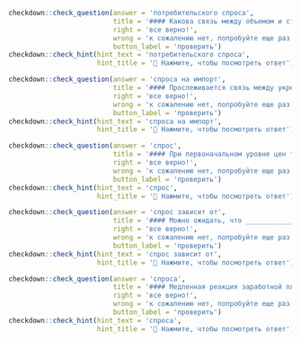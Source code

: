 ```r
checkdown::check_question(answer = 'потребительского спроса', 
                          title = '#### Какова связь между объемом и структурой ____________ (**потребительский, спрос**) и экономическим ростом?',
                          right = 'все верно!', 
                          wrong = 'к сожалению нет, попробуйте еще раз...',
                          button_label = 'проверить')
checkdown::check_hint(hint_text = 'потребительского спроса',
                      hint_title = '🔎 Нажмите, чтобы посмотреть ответ')
```

```r
checkdown::check_question(answer = 'спроса на импорт', 
                          title = '#### Прослеживается связь между укреплением национальной валюты и ростом ____________ (**спрос, на, импорт**): повышение реального обменного курса на 1% ведет к замещению отечественных товаров импортными на 0,77% в среднем по экономике.',
                          right = 'все верно!', 
                          wrong = 'к сожалению нет, попробуйте еще раз...',
                          button_label = 'проверить')
checkdown::check_hint(hint_text = 'спроса на импорт',
                      hint_title = '🔎 Нажмите, чтобы посмотреть ответ')
```

```r
checkdown::check_question(answer = 'спрос', 
                          title = '#### При первоначальном уровне цен теперь существует избыточный ____________ (**спрос**) на товары. Цены растут, и таким образом реальная денежная масса уменьшается до своего первоначального уровня.',
                          right = 'все верно!', 
                          wrong = 'к сожалению нет, попробуйте еще раз...',
                          button_label = 'проверить')
checkdown::check_hint(hint_text = 'спрос',
                      hint_title = '🔎 Нажмите, чтобы посмотреть ответ')
```

```r
checkdown::check_question(answer = 'спрос зависит от', 
                          title = '#### Можно ожидать, что ____________ (**спрос, зависеть, от**) цены товара.',
                          right = 'все верно!', 
                          wrong = 'к сожалению нет, попробуйте еще раз...',
                          button_label = 'проверить')
checkdown::check_hint(hint_text = 'спрос зависит от',
                      hint_title = '🔎 Нажмите, чтобы посмотреть ответ')
```

```r
checkdown::check_question(answer = 'спроса', 
                          title = '#### Медленная реакция заработной платы и цен означает, что рынки долгое время могут находиться в неравновесном состоянии, когда величина ____________ (**спрос**) и предложения не совпадает.',
                          right = 'все верно!', 
                          wrong = 'к сожалению нет, попробуйте еще раз...',
                          button_label = 'проверить')
checkdown::check_hint(hint_text = 'спроса',
                      hint_title = '🔎 Нажмите, чтобы посмотреть ответ')
```


